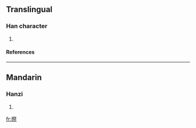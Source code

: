 ==Translingual==
===Han character===
{{Han char|rn=72|rad=日|as=11|sn=15|four=8709<sub>1</sub>|canj=日月人火 (ABOF)}}
# {{defn|Han|sort=日11}}
====References====
{{Han ref|kx=0499.070|dkj=14112|dj=0868.140|hdz=21534.140|uh=66A9|ud=26281|bh=E5C5|bd=58821}}

----
==Mandarin==
===Hanzi===
{{cmn-hanzi|pin=[[gùi]] (gui4)|wg=kuei<sup>4</sup>}}
# {{defn|Mandarin}}

[[fr:暩]]
